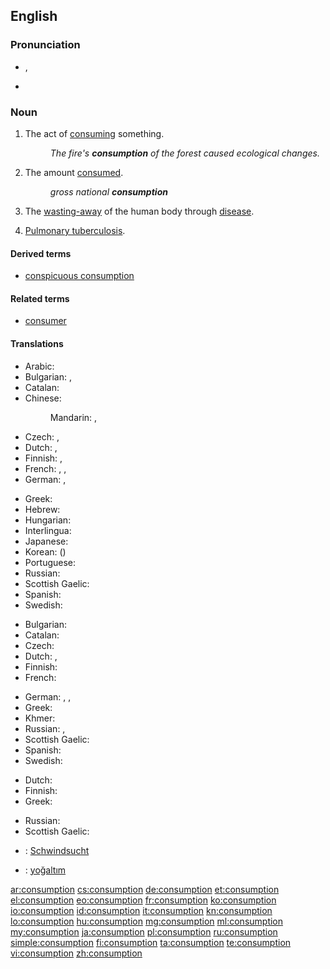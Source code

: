 ==English==

===Pronunciation===
* {{IPA|/kənˈsʌmp.ʃən/}}, {{X-SAMPA|/k@n"sVmp.S@n/}}
* {{audio|en-us-consumption.ogg|Audio (US)}}

===Noun===
{{en-noun|-}}

# The act of [[consume|consuming]] something.
#: ''The fire's '''consumption''' of the forest caused ecological changes.''
# The amount [[consume|consumed]].
#: ''gross national '''consumption'''''
# {{pathology}} The [[waste away|wasting-away]] of the human body through [[disease]].
# {{pathology|dated}} [[pulmonary tuberculosis|Pulmonary tuberculosis]].

====Derived terms====
* [[conspicuous consumption]]

====Related terms====
* [[consumer]]

====Translations====
{{trans-top|the act of consuming something}}
* Arabic: {{t-|ar|استهلاك|m|tr=istihlāk|sc=Arab}}
* Bulgarian: {{t+|bg|консумиране|f}}, {{t+|bg|изразходване|n}}
* Catalan: {{t-|ca|consum|m}}
* Chinese:
*: Mandarin: {{t|cmn|消費|sc=Hani}}, {{t|cmn|消费|tr=xiāofèi|sc=Hani}}
* Czech: {{t-|cs|spotřeba|f}}, {{t-|cs|zničení|n}}
* Dutch: {{t+|nl|consumptie|f}}, {{t+|nl|verbruik|n}}
* Finnish: {{t-|fi|kuluttaminen}}, {{t-|fi|kulutus}}
* French: {{t+|fr|consommation}}, {{t+|fr|consommer|m}}, {{t+|fr|consumer|m}}
* German: {{t+|de|Konsum|m}}, {{t+|de|Verzehr|m}}
{{trans-mid}}
* Greek: {{t|el|κατανάλωση|f|tr=katanálosi|sc=Grek}}
* Hebrew: {{t-|he|צריכה|tr=tzrikha|f}} {{qualifier|act of consuming goods}}
* Hungarian: {{t+|hu|fogyasztás}}
* Interlingua: {{t-|ia|consumo}}
* Japanese: {{t+|ja|消費|tr=しょうひ, shōhi}}
* Korean: {{t+|ko|소비|tr=sobi|sc=Kore}} ({{t+|ko|消費|sc=Kore}})
* Portuguese: {{t+|pt|consumo|m}}
* Russian: {{t+|ru|потребление|n|tr=potreblénije}}
* Scottish Gaelic: {{t-|gd|caitheamh|f}}
* Spanish: {{t+|es|consumo|m}}
* Swedish: {{t+|sv|konsumtion|c}}
{{trans-bottom}}

{{trans-top|the amount consumed}}
* Bulgarian: {{t+|bg|консумация|f}}
* Catalan: {{t-|ca|consum|m}}
* Czech: {{t-|cs|spotřeba|f}}
* Dutch: {{t+|nl|consumptie|f}}, {{t+|nl|verbruik|n}}
* Finnish: {{t-|fi|kulutus}}
* French: {{t+|fr|consommation|f}}
{{trans-mid}}
* German: {{t+|de|Verbrauch|m}}, {{t-|de|Verbrauchswert|m}}, {{t+|de|Verzehr|m}}
* Greek: {{t|el|κατανάλωση|f|tr=katanálosi|sc=Grek}}
* Khmer: {{t-|km|បម្រើបម្រាស់|tr=bom rer bom ras|sc=Khmr}}
* Russian: {{t+|ru|потребление|n|tr=potreblénije}}, {{t+|ru|расход|m|tr=rasxód}}
* Scottish Gaelic: {{t-|gd|caitheamh|f}}
* Spanish: {{t+|es|consumo|m}}
* Swedish: {{t+|sv|konsumtion|c}}
{{trans-bottom}}

{{trans-top|wasting-away of the human body through disease}}
* Dutch: {{t-|nl|wegteren|n}}
* Finnish: {{t-|fi|riutuminen}}
* Greek: {{t|el|φθίση|f|tr=fthísi|sc=Grek}}
{{trans-mid}}
* Russian: {{t+|ru|истощение|n|tr=istoščénije}}
* Scottish Gaelic: {{t-|gd|caitheamh|f}}
{{trans-bottom}}

{{trans-see|pulmonary tuberculosis}}

{{checktrans-top}}
* {{ttbc|de}}: [[Schwindsucht]] {{f}}
{{trans-mid}}
* {{ttbc|tr}}: [[yoğaltım]]
{{trans-bottom}}

[[ar:consumption]]
[[cs:consumption]]
[[de:consumption]]
[[et:consumption]]
[[el:consumption]]
[[eo:consumption]]
[[fr:consumption]]
[[ko:consumption]]
[[io:consumption]]
[[id:consumption]]
[[it:consumption]]
[[kn:consumption]]
[[lo:consumption]]
[[hu:consumption]]
[[mg:consumption]]
[[ml:consumption]]
[[my:consumption]]
[[ja:consumption]]
[[pl:consumption]]
[[ru:consumption]]
[[simple:consumption]]
[[fi:consumption]]
[[ta:consumption]]
[[te:consumption]]
[[vi:consumption]]
[[zh:consumption]]